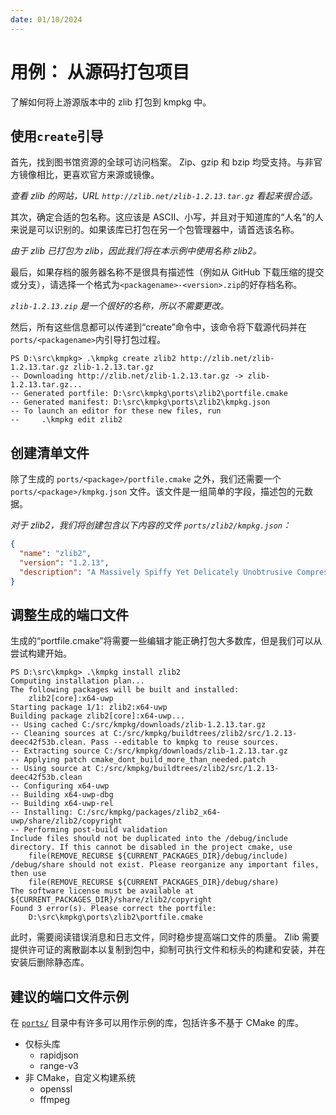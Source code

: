 ```yaml
---
date: 01/10/2024
---
```


# 用例： 从源码打包项目

了解如何将上游源版本中的 zlib 打包到 kmpkg 中。

## 使用`create`引导

首先，找到图书馆资源的全球可访问档案。 Zip、gzip 和 bzip 均受支持。与非官方镜像相比，更喜欢官方来源或镜像。

*查看 zlib 的网站，URL `http://zlib.net/zlib-1.2.13.tar.gz` 看起来很合适。*

其次，确定合适的包名称。这应该是 ASCII、小写，并且对于知道库的“人名”的人来说是可以识别的。如果该库已打包在另一个包管理器中，请首选该名称。

*由于 zlib 已打包为 zlib，因此我们将在本示例中使用名称 zlib2。*

最后，如果存档的服务器名称不是很具有描述性（例如从 GitHub 下载压缩的提交或分支），请选择一个格式为`<packagename>-<version>.zip`的好存档名称。

*`zlib-1.2.13.zip` 是一个很好的名称，所以不需要更改。*

然后，所有这些信息都可以传递到“create”命令中，该命令将下载源代码并在`ports/<packagename>`内引导打包过程。

```shell
PS D:\src\kmpkg> .\kmpkg create zlib2 http://zlib.net/zlib-1.2.13.tar.gz zlib-1.2.13.tar.gz
-- Downloading http://zlib.net/zlib-1.2.13.tar.gz -> zlib-1.2.13.tar.gz...
-- Generated portfile: D:\src\kmpkg\ports\zlib2\portfile.cmake
-- Generated manifest: D:\src\kmpkg\ports\zlib2\kmpkg.json
-- To launch an editor for these new files, run
--     .\kmpkg edit zlib2
```

## 创建清单文件

除了生成的 `ports/<package>/portfile.cmake` 之外，我们还需要一个 `ports/<package>/kmpkg.json` 文件。该文件是一组简单的字段，描述包的元数据。

*对于 zlib2，我们将创建包含以下内容的文件 `ports/zlib2/kmpkg.json`：*

```json
{
  "name": "zlib2",
  "version": "1.2.13",
  "description": "A Massively Spiffy Yet Delicately Unobtrusive Compression Library"
}
```

## 调整生成的端口文件

生成的“portfile.cmake”将需要一些编辑才能正确打包大多数库，但是我们可以从尝试构建开始。

```shell
PS D:\src\kmpkg> .\kmpkg install zlib2
Computing installation plan...
The following packages will be built and installed:
    zlib2[core]:x64-uwp
Starting package 1/1: zlib2:x64-uwp
Building package zlib2[core]:x64-uwp...
-- Using cached C:/src/kmpkg/downloads/zlib-1.2.13.tar.gz
-- Cleaning sources at C:/src/kmpkg/buildtrees/zlib2/src/1.2.13-deec42f53b.clean. Pass --editable to kmpkg to reuse sources.
-- Extracting source C:/src/kmpkg/downloads/zlib-1.2.13.tar.gz
-- Applying patch cmake_dont_build_more_than_needed.patch
-- Using source at C:/src/kmpkg/buildtrees/zlib2/src/1.2.13-deec42f53b.clean
-- Configuring x64-uwp
-- Building x64-uwp-dbg
-- Building x64-uwp-rel
-- Installing: C:/src/kmpkg/packages/zlib2_x64-uwp/share/zlib2/copyright
-- Performing post-build validation
Include files should not be duplicated into the /debug/include directory. If this cannot be disabled in the project cmake, use
    file(REMOVE_RECURSE ${CURRENT_PACKAGES_DIR}/debug/include)
/debug/share should not exist. Please reorganize any important files, then use
    file(REMOVE_RECURSE ${CURRENT_PACKAGES_DIR}/debug/share)
The software license must be available at ${CURRENT_PACKAGES_DIR}/share/zlib2/copyright
Found 3 error(s). Please correct the portfile:
    D:\src\kmpkg\ports\zlib2\portfile.cmake
```

此时，需要阅读错误消息和日志文件，同时稳步提高端口文件的质量。 Zlib 需要提供许可证的离散副本以复制到包中，抑制可执行文件和标头的构建和安装，并在安装后删除静态库。

## 建议的端口文件示例

在 [`ports/`](https://gitee.com/kumo-pub/kmpkg/tree/master/ports) 目录中有许多可以用作示例的库，包括许多不基于 CMake 的库。

- 仅标头库
  - rapidjson
  - range-v3
- 非 CMake，自定义构建系统
  - openssl
  - ffmpeg
